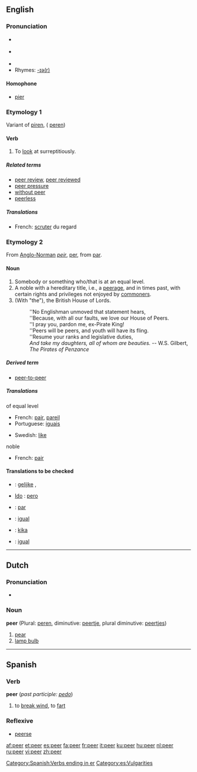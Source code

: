 {{wikipedia}}
==English==

===Pronunciation===
*{{IPA|/'piːə/}} {{italbrac|[[RP]]}}
*{{IPA|/'piːər/}} {{italbrac|US}}
*{{audio|en-us-peer.ogg|Audio (US)}}
*Rhymes: [[Rhymes:English:-ɪə(r)|-ɪə(r)]]

====Homophone====
* [[pier]]

===Etymology 1===
Variant of [[piren]], ({{ME.}} [[peren]])
====Verb====
{{en-verb}}
# To [[look]] at surreptitiously.

=====Related terms=====
*[[peer review]], [[peer reviewed]]
*[[peer pressure]]
*[[without peer]]
*[[peerless]]

=====Translations=====
*French: [[scruter]] du regard


===Etymology 2===
From [[Anglo-Norman]] ''[[peir]]'', {{OF.}} [[per#Old French|per]], from {{L.}} [[par#Latin|par]].

====Noun====
{{en-noun}}

# Somebody or something who/that is at an equal level.
# A noble with a hereditary title, i.e., a [[peerage]], and in times past, with certain rights and privileges not enjoyed by [[commoner]]s.
# (With "the"), the British House of Lords.
#:''No Englishman unmoved that statement hears,
#:''Because, with all our faults, we love our House of Peers.
#:''I pray you, pardon me, ex-Pirate King!
#:''Peers will be peers, and youth will have its fling.
#:''Resume your ranks and legislative duties,
#:''And take my daughters, all of whom are beauties.'' -- W.S. Gilbert, ''The Pirates of Penzance''

=====Derived term=====
*[[peer-to-peer]]

=====Translations=====
;of equal level
{{top}}
*French: [[pair#French|pair]], [[pareil]]
*Portuguese: [[iguais]]
{{mid}}
*Swedish: [[like]]
{{bottom}}

;noble
{{top}}
*French: [[pair#French|pair]]
{{bottom}}

====Translations to be checked====
{{checktrans}}

*{{ttbc|Dutch}}: [[gelijke]] {{m}}, {{f}}
* [[w:Ido|Ido]] : [[pero]]
*{{ttbc|Portuguese}}: [[par]] {{m}}

*{{ttbc|Catalan}}: [[igual]] {{m}}
*{{ttbc|Swedish}}: [[kika]] {{c}}
*{{ttbc|Spanish}}: [[igual]] {{m}}


----

==Dutch==
===Pronunciation===
*{{IPA|/'peːr/}}

===Noun===
'''peer''' {{f}} (Plural: [[peren]], diminutive: [[peertje]], plural diminutive: [[peertjes]])

#[[pear]]
#[[lamp bulb]]

----

==Spanish==
===Verb===
'''peer''' (''past participle:'' ''[[pedo]]'')

# to [[break wind]], to [[fart]]

===Reflexive===
*[[peerse]]

[[Category:Spanish:Verbs ending in er]]
[[Category:es:Vulgarities]]

[[af:peer]]
[[et:peer]]
[[es:peer]]
[[fa:peer]]
[[fr:peer]]
[[it:peer]]
[[ku:peer]]
[[hu:peer]]
[[nl:peer]]
[[ru:peer]]
[[vi:peer]]
[[zh:peer]]